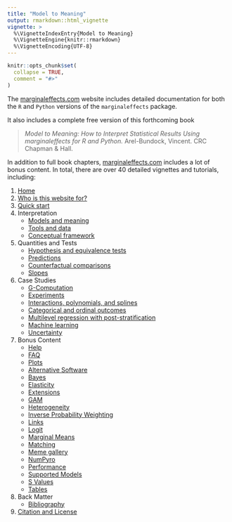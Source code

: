 ```yaml
---
title: "Model to Meaning"
output: rmarkdown::html_vignette
vignette: >
  %\VignetteIndexEntry{Model to Meaning}
  %\VignetteEngine{knitr::rmarkdown}
  %\VignetteEncoding{UTF-8}
---
```


```r
knitr::opts_chunk$set(
  collapse = TRUE,
  comment = "#>"
)
```

The [marginaleffects.com](https://marginaleffects.com) website includes detailed documentation for both the `R` and `Python` versions of the `marginaleffects` package.

It also includes a complete free version of this forthcoming book

> *Model to Meaning: How to Interpret Statistical Results Using marginaleffects for R and Python.* Arel-Bundock, Vincent. CRC Chapman & Hall.

In addition to full book chapters, [marginaleffects.com](https://marginaleffects.com) includes a lot of bonus content. In total, there are over 40 detailed vignettes and tutorials, including:

1. [Home](https://marginaleffects.com/)
1. [Who is this website for?](https://marginaleffects.com/chapters/who.html)
1. [Quick start](https://marginaleffects.com/bonus/get_started.html)
1. Interpretation
   - [Models and meaning](https://marginaleffects.com/chapters/challenge.html)
   - [Tools and data](https://marginaleffects.com/chapters/tools.html)
   - [Conceptual framework](https://marginaleffects.com/chapters/framework.html)
1. Quantities and Tests
   - [Hypothesis and equivalence tests](https://marginaleffects.com/chapters/hypothesis.html)
   - [Predictions](https://marginaleffects.com/chapters/predictions.html)
   - [Counterfactual comparisons](https://marginaleffects.com/chapters/comparisons.html)
   - [Slopes](https://marginaleffects.com/chapters/slopes.html)
1. Case Studies
   - [G-Computation](https://marginaleffects.com/chapters/gcomputation.html)
   - [Experiments](https://marginaleffects.com/chapters/experiments.html)
   - [Interactions, polynomials, and splines](https://marginaleffects.com/chapters/interactions.html)
   - [Categorical and ordinal outcomes](https://marginaleffects.com/chapters/categorical.html)
   - [Multilevel regression with post-stratification](https://marginaleffects.com/chapters/mrp.html)
   - [Machine learning](https://marginaleffects.com/chapters/ml.html)
   - [Uncertainty](https://marginaleffects.com/chapters/uncertainty.html)
1. Bonus Content
   - [Help](https://marginaleffects.com/bonus/help.html)
   - [FAQ](https://marginaleffects.com/bonus/faq.html)
   - [Plots](https://marginaleffects.com/bonus/plot.html)
   - [Alternative Software](https://marginaleffects.com/bonus/alternative_software.html)
   - [Bayes](https://marginaleffects.com/bonus/brms.html)
   - [Elasticity](https://marginaleffects.com/bonus/elasticity.html)
   - [Extensions](https://marginaleffects.com/bonus/extensions.html)
   - [GAM](https://marginaleffects.com/bonus/gam.html)
   - [Heterogeneity](https://marginaleffects.com/bonus/heterogeneity.html)
   - [Inverse Probability Weighting](https://marginaleffects.com/bonus/ipw.html)
   - [Links](https://marginaleffects.com/bonus/links.html)
   - [Logit](https://marginaleffects.com/bonus/logit.html)
   - [Marginal Means](https://marginaleffects.com/bonus/marginalmeans.html)
   - [Matching](https://marginaleffects.com/bonus/matching.html)
   - [Meme gallery](https://marginaleffects.com/bonus/meme.html)
   - [NumPyro](https://marginaleffects.com/bonus/numpyro.html)
   - [Performance](https://marginaleffects.com/bonus/performance.html)
   - [Supported Models](https://marginaleffects.com/bonus/supported_models.html)
   - [S Values](https://marginaleffects.com/bonus/svalues.html)
   - [Tables](https://marginaleffects.com/bonus/tables.html)
1. Back Matter
   - [Bibliography](https://marginaleffects.com/chapters/bibliography.html)
1. [Citation and License](https://marginaleffects.com/bonus/citation.html)

